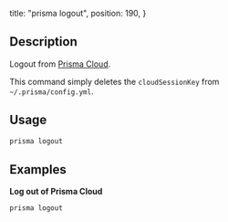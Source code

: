   title: "prisma logout",
  position: 190,
}

## Description

Logout from [Prisma Cloud](https://www.prisma.io/cloud). 

This command simply deletes the `cloudSessionKey` from `~/.prisma/config.yml`.

## Usage

```sh
prisma logout
```

## Examples

**Log out of Prisma Cloud**

```sh
prisma logout
```
